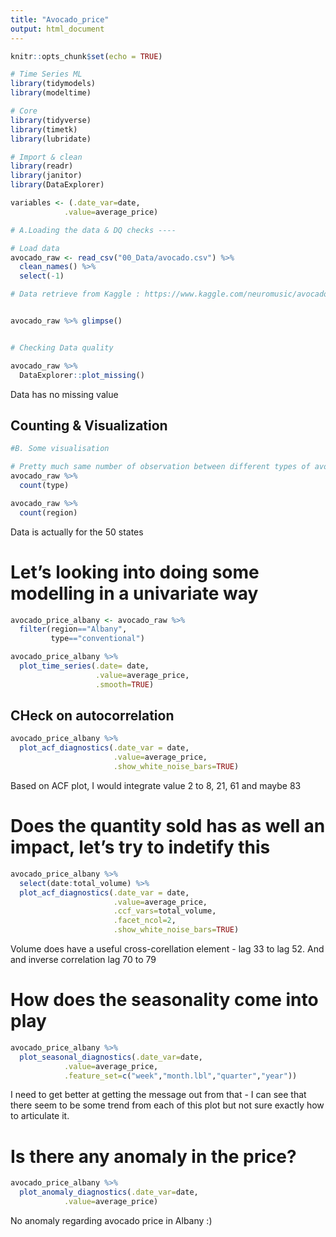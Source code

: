 ```yaml
---
title: "Avocado_price"
output: html_document
---
```


```r
knitr::opts_chunk$set(echo = TRUE)
```

```r
# Time Series ML
library(tidymodels)
library(modeltime)

# Core
library(tidyverse)
library(timetk)
library(lubridate)

# Import & clean
library(readr)
library(janitor)
library(DataExplorer)
```


```r
variables <- (.date_var=date,
            .value=average_price)
```


```r
# A.Loading the data & DQ checks ----

# Load data
avocado_raw <- read_csv("00_Data/avocado.csv") %>% 
  clean_names() %>% 
  select(-1)

# Data retrieve from Kaggle : https://www.kaggle.com/neuromusic/avocado-prices


avocado_raw %>% glimpse()


# Checking Data quality 

avocado_raw %>% 
  DataExplorer::plot_missing()
```

Data has no missing value

## Counting & Visualization

```r

#B. Some visualisation

# Pretty much same number of observation between different types of avocado
avocado_raw %>% 
  count(type)

```

```r

avocado_raw %>% 
  count(region)

```

Data is actually for the 50 states


# Let's looking into doing some modelling in a univariate way

```r

avocado_price_albany <- avocado_raw %>% 
  filter(region=="Albany",
         type=="conventional")
```

```r
avocado_price_albany %>% 
  plot_time_series(.date= date,
                   .value=average_price,
                   .smooth=TRUE)
```
## CHeck on autocorrelation

```r

avocado_price_albany %>% 
  plot_acf_diagnostics(.date_var = date,
                       .value=average_price,
                       .show_white_noise_bars=TRUE)


```

Based on ACF plot, I would integrate value 2 to 8, 21, 61 and maybe 83

# Does the quantity sold has as well an impact, let's try to indetify this

```r

avocado_price_albany %>% 
  select(date:total_volume) %>% 
  plot_acf_diagnostics(.date_var = date,
                       .value=average_price,
                       .ccf_vars=total_volume,
                       .facet_ncol=2,
                       .show_white_noise_bars=TRUE)
```

Volume does have a useful cross-corellation element - lag 33 to lag 52. And and inverse correlation lag 70 to 79


# How does the seasonality come into play

```r
avocado_price_albany %>% 
  plot_seasonal_diagnostics(.date_var=date,
            .value=average_price,
            .feature_set=c("week","month.lbl","quarter","year"))
```
I need to get better at getting the message out from that - I can see that there seem to be some trend from each of this plot but not sure exactly how to articulate it.



# Is there any anomaly in the price?

```r

avocado_price_albany %>% 
  plot_anomaly_diagnostics(.date_var=date,
            .value=average_price)

```
No anomaly regarding avocado price in Albany :)


